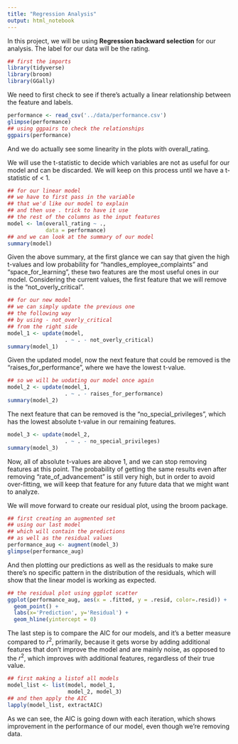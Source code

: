 ```yaml
---
title: "Regression Analysis"
output: html_notebook
---
```


In this project, we will be using **Regression backward selection** for our analysis. The label for our data will be the rating.

```r
## first the imports
library(tidyverse)
library(broom)
library(GGally)
```

We need to first check to see if there's actually a linear relationship between the feature and labels.

```r
performance <- read_csv('../data/performance.csv')
glimpse(performance)
## using ggpairs to check the relationships
ggpairs(performance)
```

And we do actually see some linearity in the plots with overall_rating.

We will use the t-statistic to decide which variables are not as useful for our model and can be discarded. We will keep on this process until we have a t-statistic of \< 1.

```r
## for our linear model
## we have to first pass in the variable
## that we'd like our model to explain
## and then use . trick to have it use
## the rest of the columns as the input features
model <- lm(overall_rating ~ .,
            data = performance)
## and we can look at the summary of our model
summary(model)
```

Given the above summary, at the first glance we can say that given the high t-values and low probability for "handles_employee_complaints" and "space_for_learning", these two features are the most useful ones in our model. Considering the current values, the first feature that we will remove is the "not_overly_critical".

```r
## for our new model
## we can simply update the previous one
## the following way
## by using - not_overly_critical 
## from the right side
model_1 <- update(model,
                  . ~ . - not_overly_critical)
summary(model_1)
```

Given the updated model, now the next feature that could be removed is the "raises_for_performance", where we have the lowest t-value.

```r
## so we will be uodating our model once again
model_2 <- update(model_1,
                  . ~ . - raises_for_performance)
summary(model_2)
```

The next feature that can be removed is the "no_special_privileges", which has the lowest absolute t-value in our remaining features.

```r
model_3 <- update(model_2,
                  . ~ . - no_special_privileges)
summary(model_3)
```

Now, all of absolute t-values are above 1, and we can stop removing features at this point. The probability of getting the same results even after removing "rate_of_advancement" is still very high, but in order to avoid over-fitting, we will keep that feature for any future data that we might want to analyze.

We will move forward to create our residual plot, using the broom package.

```r
## first creating an augmented set
## using our last model
## which will contain the predictions
## as well as the residual values
performance_aug <- augment(model_3)
glimpse(performance_aug)
```

And then plotting our predictions as well as the residuals to make sure there's no specific pattern in the distribution of the residuals, which will show that the linear model is working as expected.

```r
## the residual plot using ggplot scatter
ggplot(performance_aug, aes(x = .fitted, y = .resid, color=.resid)) + 
  geom_point() +
  labs(x='Prediction', y='Residual') +
  geom_hline(yintercept = 0)
```

The last step is to compare the AIC for our models, and it's a better measure compared to $r^2$, primarily, because it gets worse by adding additional features that don't improve the model and are mainly noise, as opposed to the $r^2$, which improves with additional features, regardless of their true value.

```r
## first making a listof all models
model_list <- list(model, model_1,
                   model_2, model_3)
## and then apply the AIC
lapply(model_list, extractAIC)
```

As we can see, the AIC is going down with each iteration, which shows improvement in the performance of our model, even though we're removing data.
